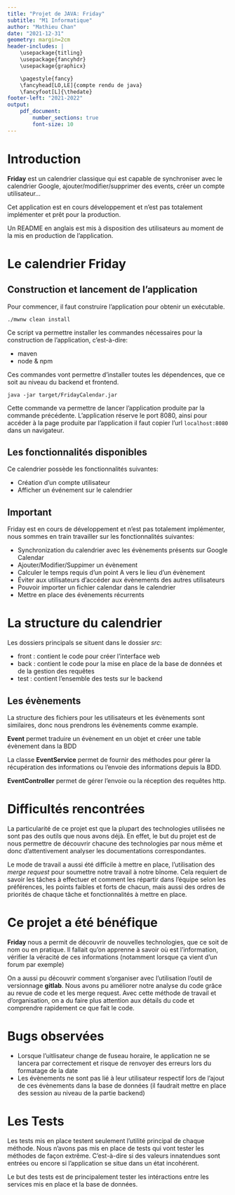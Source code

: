 ```yaml
---
title: "Projet de JAVA: Friday"
subtitle: "M1 Informatique"
author: "Mathieu Chan"
date: "2021-12-31"
geometry: margin=2cm
header-includes: |
	\usepackage{titling}
	\usepackage{fancyhdr}
	\usepackage{graphicx}

	\pagestyle{fancy}
	\fancyhead[LO,LE]{compte rendu de java}
	\fancyfoot[L]{\thedate}
footer-left: "2021-2022"
output:
    pdf_document:
        number_sections: true
		font-size: 10
---
```


\pagebreak

\tableofcontents

\pagebreak

# Introduction

**Friday** est un calendrier classique qui est capable de synchroniser avec le
calendrier Google, ajouter/modifier/supprimer des events, créer un compte
utilisateur...

Cet application est en cours développement et n'est pas totalement implémenter
et prêt pour la production.

Un README en anglais est mis à disposition des utilisateurs au moment de la mis
en production de l'application.

# Le calendrier Friday

## Construction et lancement de l'application

Pour commencer, il faut construire l'application pour obtenir un exécutable.

```
./mwnw clean install
```

Ce script va permettre installer les commandes nécessaires pour la construction
de l'application, c'est-à-dire:

* maven
* node & npm

Ces commandes vont permettre d'installer toutes les dépendences, que ce soit au
niveau du backend et frontend.

```
java -jar target/FridayCalendar.jar
```

Cette commande va permettre de lancer l'application produite par la commande
précédente.
L'application réserve le port 8080, ainsi pour accéder à la page produite par
l'application il faut copier l'url `localhost:8080` dans un navigateur.

## Les fonctionnalités disponibles

Ce calendrier possède les fonctionnalités suivantes:

* Création d'un compte utilisateur
* Afficher un événement sur le calendrier

## Important

Friday est en cours de développement et n'est pas totalement implémenter, nous
sommes en train travailler sur les fonctionnalités suivantes:

* Synchronization du calendrier avec les évènements présents sur Google Calendar
* Ajouter/Modifier/Suppimer un évènement
* Calculer le temps requis d'un point A vers le lieu d'un évènement
* Éviter aux utilisateurs d'accéder aux évènements des autres utilisateurs
* Pouvoir importer un fichier calendar dans le calendrier
* Mettre en place des évènements récurrents

# La structure du calendrier

Les dossiers principals se situent dans le dossier *src*:

* front : contient le code pour créer l'interface web
* back : contient le code pour la mise en place de la base de données et de la
  gestion des requêtes
* test : contient l'ensemble des tests sur le backend 

\begin{figure}[h]
	\centering
	\caption{Arbre dans le dossier src}\label{fig:1}
	\includegraphics[width=5cm]{img/tree.png}
\end{figure}

\pagebreak

## Les évènements

La structure des fichiers pour les utilisateurs et les évènements sont
similaires, donc nous prendrons les évènements comme example.

\begin{figure}[h]
	\centering
	\caption{Arbre dans le dossier event}\label{fig:1}
	\includegraphics[width=5cm]{img/tree1.png}
\end{figure}

**Event** permet traduire un évènement en un objet et créer une table évènement
dans la BDD

La classe **EventService** permet de fournir des méthodes pour gérer la
récupération des informations ou l'envoie des informations depuis la BDD.

**EventController** permet de gérer l'envoie ou la réception des requêtes http.

# Difficultés rencontrées

La particularité de ce projet est que la plupart des technologies utilisées ne
sont pas des outils que nous avons déjà.
En effet, le but du projet est de nous permettre de découvrir chacune des
technologies par nous même et donc d'attentivement analyser les documentations
correspondantes.

Le mode de travail a aussi été difficile à mettre en place, l'utilisation des
*merge request* pour soumettre notre travail à notre bînome.
Cela requiert de savoir les tâches à effectuer et comment les répartir dans
l'équipe selon les préférences, les points faibles et forts de chacun, mais
aussi des ordres de priorités de chaque tâche et fonctionnalités à mettre en
place.

# Ce projet a été bénéfique

**Friday** nous a permit de découvrir de nouvelles technologies, que ce soit de
nom ou en pratique.
Il fallait qu'on apprenne à savoir où est l'information, vérifier la véracité de
ces informations (notamment lorsque ça vient d'un forum par exemple)

On a aussi pu découvrir comment s'organiser avec l'utilisation l'outil de 
versionnage **gitlab**.
Nous avons pu améliorer notre analyse du code grâce au revue de code et les
merge request. Avec cette méthode de travail et d'organisation, on a du faire
plus attention aux détails du code et comprendre rapidement ce que fait le code.

# Bugs observées

* Lorsque l'uitlisateur change de fuseau horaire, le application ne se lancera
  par correctement et risque de renvoyer des erreurs lors du formatage de la
  date
* Les évènements ne sont pas lié à leur utilisateur respectif lors de l'ajout de
  ces évènements dans la base de données (il faudrait mettre en place des
  session au niveau de la partie backend)

# Les Tests

Les tests mis en place testent seulement l'utilité principal de chaque méthode.
Nous n'avons pas mis en place de tests qui vont tester les méthodes de façon
extrême. C'est-à-dire si des valeurs innatendues sont entrées ou encore si
l'application se situe dans un état incohérent.

Le but des tests est de principalement tester les intéractions entre les
services mis en place et la base de données.

